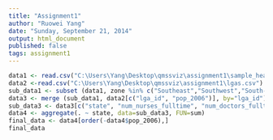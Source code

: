 ```yaml
---
title: "Assignment1"
author: "Ruowei Yang"
date: "Sunday, September 21, 2014"
output: html_document
published: false
tags: assignment1
---
```

```r
data1 <- read.csv("C:\Users\Yang\Desktop\qmssviz\assignment1\sample_health_facilities.csv")
data2 <-read.csv("C:\Users\Yang\Desktop\qmssviz\assignment1\lgas.csv")
sub_data1 <- subset (data1, zone %in% c("Southeast","Southwest","South-South"))
data3 <- merge (sub_data1, data2[c("lga_id", "pop_2006")], by="lga_id")
sub_data3 <- data3[c("state", "num_nurses_fulltime", "num_doctors_fulltime", "pop_2006")]
data4 <- aggregate(. ~ state, data=sub_data3, FUN=sum)
final_data <- data4[order(-data4$pop_2006),]
final_data
```